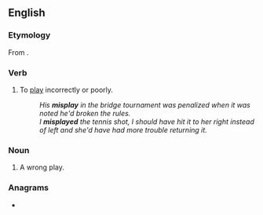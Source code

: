 ==English==

===Etymology===
From {{prefix|mis|play|lang=en}}.

===Verb===
{{en-verb|misplays|misplaying|misplayed|misplayed}}

# To [[play]] incorrectly or poorly.
#: ''His '''misplay''' in the bridge tournament was penalized when it was noted he'd broken the rules.''
#: ''I '''misplayed''' the tennis shot, I should have hit it to her right instead of left and she'd have had more trouble returning it.''

===Noun===
{{en-noun}}

# A wrong play.

===Anagrams===
* {{anagrams|en|impalsy}}